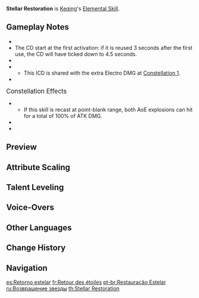 {{Talent Infobox
|image         = Talent Stellar Restoration.png
|character     = Keqing
|type          = Elemental Skill
|info          = Hurls a Lightning Stiletto that annihilates her opponents like the swift thunder.<br />When the Stiletto hits its target, it deals {{Color|Electro DMG}} to opponents in a small [[AoE]], and places a Stiletto Mark on the spot hit.<br /><br />'''Hold'''<br />Hold to adjust the direction in which the Stiletto shall be thrown.<br />Stilettos thrown by the Hold attack mode can be suspended in mid-air, allowing Keqing to jump to them when using Stellar Restoration a second time.<br /><br />'''Lightning Stiletto'''<br />If Keqing uses Stellar Restoration again or uses a Charged Attack while its duration lasts, it will clear the Stiletto Mark and produce different effects:<br />
*If she uses Stellar Restoration again, she will blink to the location of the Mark and unleash one slashing attack that deals {{Color|AoE Electro DMG}}. When blinking to a Stiletto that was thrown from a Holding attack, Keqing can leap across obstructing terrain.
*If Keqing uses a Charged Attack, she will ignite a series of thundering cuts at the Mark's location, dealing {{Color|AoE Electro DMG}}.
|energyGen     = When hit a least one enemy with the 2nd activation (from the 2nd use or with charged attack), generates 2.5 elemental particles.
|particles     = 2.5
|CD            = 7.5s
|attr1         = Lightning Stiletto DMG
|value1        = 50.4% – 107%
|attr2         = Slashing DMG
|value2        = 168% – 357%
|attr3         = Thunderclap Slash DMG
|value3        = 84.0%×2 – 178.5%×2
|attr4         = Mark Duration
|value4        = 5s
|utility1      = AoE
|scale_att1    = ATK
}}
{{Description|"Humans are like moths, endlessly chasing the flame we call [[Archons|gods]] and [[adepti]]. But this light that I have here is my own."}}
'''Stellar Restoration''' is [[Keqing]]'s [[Elemental Skill]].

==Gameplay Notes==
* {{TalentNote|particles|Slashing DMG or Thunderclap Slash DMG|2.5}}
* The CD start at the first activation: if it is reused 3 seconds after the first use, the CD will have ticked down to 4.5 seconds.
* {{TalentNote|icd|Lightning Stiletto DMG|0}}
* {{TalentNote|icd|Slashing DMG|2.5|3|Thunderclap Slash DMG}}
** This ICD is shared with the extra Electro DMG at [[Thundering Might|Constellation 1]].
* {{TalentNote|character=Keqing|talent=Stellar Restoration|ascension|1|Thundering Penance}}

;<big>Constellation Effects</big>
* {{TalentNote|constellation|1|Thundering Might}}
** If this skill is recast at point-blank range, both AoE explosions can hit for a total of 100% of ATK DMG.
* {{TalentNote|constellation|5|Beckoning Stars}}
* {{TalentNote|constellation|6|Tenacious Star}}

==Preview==
{{Preview
|file1    = Stellar Restoration Press Preview
|caption1 = Press

|file2    = Stellar Restoration Hold Preview
|caption2 = Hold

|file3    = Stellar Restoration Press Charged Preview
|caption3 = Using Charged Attack to ignite a series of thundering cuts
}}
{{Clr}}

==Attribute Scaling==
{{Talent Scaling
|talentType=Elemental Skill
|levels=14
|order=lightningstilettodmg,slashingdmg,thunderclapslashdmg,cd
|titles=Lightning Stiletto DMG (%),Slashing DMG (%),Thunderclap Slash DMG (%),CD
|lightningstilettodmg_1=50.40
|lightningstilettodmg_2=54.18
|lightningstilettodmg_3=57.96
|lightningstilettodmg_4=63.00
|lightningstilettodmg_5=66.78
|lightningstilettodmg_6=70.56
|lightningstilettodmg_7=75.60
|lightningstilettodmg_8=80.64
|lightningstilettodmg_9=85.68
|lightningstilettodmg_10=90.72
|lightningstilettodmg_11=95.76
|lightningstilettodmg_12=100.80
|lightningstilettodmg_13=107.10
|lightningstilettodmg_14=113.40

|slashingdmg_1=168.00
|slashingdmg_2=180.60
|slashingdmg_3=193.20
|slashingdmg_4=210.00
|slashingdmg_5=222.60
|slashingdmg_6=235.20
|slashingdmg_7=252.00
|slashingdmg_8=268.80
|slashingdmg_9=285.60
|slashingdmg_10=302.40
|slashingdmg_11=319.20
|slashingdmg_12=336.00
|slashingdmg_13=357.00
|slashingdmg_14=378.00

|thunderclapslashdmg_1=84.00×2
|thunderclapslashdmg_2=90.30×2
|thunderclapslashdmg_3=96.60×2
|thunderclapslashdmg_4=105.00×2
|thunderclapslashdmg_5=111.30×2
|thunderclapslashdmg_6=117.60×2
|thunderclapslashdmg_7=126.00×2
|thunderclapslashdmg_8=134.40×2
|thunderclapslashdmg_9=142.80×2
|thunderclapslashdmg_10=151.20×2
|thunderclapslashdmg_11=159.60×2
|thunderclapslashdmg_12=168.00×2
|thunderclapslashdmg_13=178.50×2
|thunderclapslashdmg_14=189.00×2

|cd=7.5s
}}

==Talent Leveling==
{{Talent Upgrade|Keqing}}

==Voice-Overs==
{{Talent VO}}

==Other Languages==
{{Other Languages
|en      = Stellar Restoration
|zhs     = 星斗归位
|zhs_rm  = Xīngdǒu Guīwèi
|zht     = 星斗歸位
|zht_rm  = Xīngdǒu Guīwèi
|zh_tl   = Stellar Restoration
|ja      = 星辰帰位
|ja_rm   = Seishin Kii{{Assumed}}
|ja_tl   = Star Homecoming Crown
|ko      = 성신 회귀
|ko_rm   = Seongsin Hoegwi
|ko_tl   = Stellar Return
|es      = Retorno estelar
|es_tl   = Stellar Return
|fr      = Retour des étoiles
|fr_tl   = Return of the Stars
|ru      = Возвращение звезды
|ru_tl   = Return of the Star
|th      = Stellar Restoration
|vi      = Tinh Đẩu Quy Vị
|vi_tl   = 
|de      = Rückkehr der Sterne
|de_tl   = Return of the Stars
|id      = Stellar Restoration
|pt      = Restauração Estelar
|pt_tl   = Stellar Restoration
}}

==Change History==
{{Change History|1.0}}

==Navigation==
{{Talent Navbox|Keqing}}

[[es:Retorno estelar]]
[[fr:Retour des étoiles]]
[[pt-br:Restauração Estelar]]
[[ru:Возвращение звезды]]
[[th:Stellar Restoration]]